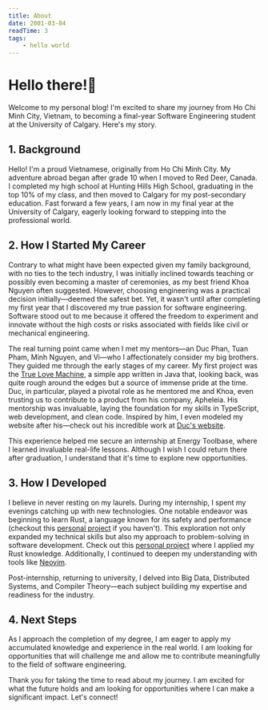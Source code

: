 ```yaml
---
title: About
date: 2001-03-04
readTime: 3
tags:
    - hello world
---
```


# Hello there!👋

Welcome to my personal blog! I'm excited to share my journey from Ho Chi Minh City, Vietnam, to becoming a final-year Software Engineering student at the University of Calgary. Here's my story.

## 1. Background

Hello! I'm a proud Vietnamese, originally from Ho Chi Minh City. My adventure abroad began after grade 10 when I moved to Red Deer, Canada. I completed my high school at Hunting Hills High School, graduating in the top 10% of my class, and then moved to Calgary for my post-secondary education. Fast forward a few years, I am now in my final year at the University of Calgary, eagerly looking forward to stepping into the professional world.

## 2. How I Started My Career

Contrary to what might have been expected given my family background, with no ties to the tech industry, I was initially inclined towards teaching or possibly even becoming a master of ceremonies, as my best friend Khoa Nguyen often suggested. However, choosing engineering was a practical decision initially—deemed the safest bet. Yet, it wasn't until after completing my first year that I discovered my true passion for software engineering. Software stood out to me because it offered the freedom to experiment and innovate without the high costs or risks associated with fields like civil or mechanical engineering.

The real turning point came when I met my mentors—an Duc Phan, Tuan Pham, Minh Nguyen, and Vi—who I affectionately consider my big brothers. They guided me through the early stages of my career. My first project was the [True Love Machine](https://github.com/hoxirious/TrueLoveMachine), a simple app written in Java that, looking back, was quite rough around the edges but a source of immense pride at the time. Duc, in particular, played a pivotal role as he mentored me and Khoa, even trusting us to contribute to a product from his company, Apheleia. His mentorship was invaluable, laying the foundation for my skills in TypeScript, web development, and clean code. Inspired by him, I even modeled my website after his—check out his incredible work at [Duc's website](https://duc-duchy.io/).

This experience helped me secure an internship at Energy Toolbase, where I learned invaluable real-life lessons. Although I wish I could return there after graduation, I understand that it's time to explore new opportunities.

## 3. How I Developed

I believe in never resting on my laurels. During my internship, I spent my evenings catching up with new technologies. One notable endeavor was beginning to learn Rust, a language known for its safety and performance (checkout this [personal project](posts/keyboard-mapper) if you haven't). This exploration not only expanded my technical skills but also my approach to problem-solving in software development. Check out this [personal project](posts/keyboard-mapper) where I applied my Rust knowledge. Additionally, I continued to deepen my understanding with tools like [Neovim](posts/neovim).

Post-internship, returning to university, I delved into Big Data, Distributed Systems, and Compiler Theory—each subject building my expertise and readiness for the industry.

## 4. Next Steps

As I approach the completion of my degree, I am eager to apply my accumulated knowledge and experience in the real world. I am looking for opportunities that will challenge me and allow me to contribute meaningfully to the field of software engineering.

Thank you for taking the time to read about my journey. I am excited for what the future holds and am looking for opportunities where I can make a significant impact. Let's connect!
